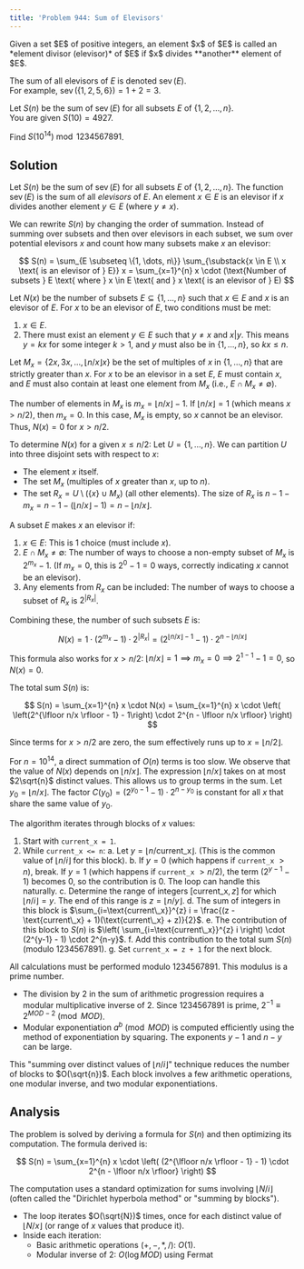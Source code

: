 ```yaml
---
title: 'Problem 944: Sum of Elevisors'
---
```



<Card icon="pencil" title="Problem 944: Sum of Elevisors">
Given a set $E$ of positive integers, an element $x$ of $E$ is called an *element divisor (elevisor)* of $E$ if $x$ divides **another** element of $E$.

The sum of all elevisors of $E$ is denoted $\operatorname{sev}(E)$.  
For example, $\operatorname{sev}(\{1, 2, 5, 6\}) = 1 + 2 = 3$.

Let $S(n)$ be the sum of $\operatorname{sev}(E)$ for all subsets $E$ of $\{1, 2, \dots, n\}$.  
You are given $S(10) = 4927$.

Find $S(10^{14}) \bmod 1234567891$.
</Card>

## Solution

Let $S(n)$ be the sum of $\operatorname{sev}(E)$ for all subsets $E$ of $\{1, 2, \dots, n\}$.
The function $\operatorname{sev}(E)$ is the sum of all *elevisors* of $E$. An element $x \in E$ is an elevisor if $x$ divides another element $y \in E$ (where $y \neq x$).

We can rewrite $S(n)$ by changing the order of summation. Instead of summing over subsets and then over elevisors in each subset, we sum over potential elevisors $x$ and count how many subsets make $x$ an elevisor:

$$
S(n) = \sum_{E \subseteq \{1, \dots, n\}} \sum_{\substack{x \in E \\ x \text{ is an elevisor of } E}} x = \sum_{x=1}^{n} x \cdot (\text{Number of subsets } E \text{ where } x \in E \text{ and } x \text{ is an elevisor of } E)
$$

Let $N(x)$ be the number of subsets $E \subseteq \{1, \dots, n\}$ such that $x \in E$ and $x$ is an elevisor of $E$.
For $x$ to be an elevisor of $E$, two conditions must be met:
1.  $x \in E$.
2.  There must exist an element $y \in E$ such that $y \neq x$ and $x | y$. This means $y = kx$ for some integer $k > 1$, and $y$ must also be in $\{1, \dots, n\}$, so $kx \le n$.

Let $M_x = \{2x, 3x, \dots, \lfloor n/x \rfloor x\}$ be the set of multiples of $x$ in $\{1, \dots, n\}$ that are strictly greater than $x$.
For $x$ to be an elevisor in a set $E$, $E$ must contain $x$, and $E$ must also contain at least one element from $M_x$ (i.e., $E \cap M_x \neq \emptyset$).

The number of elements in $M_x$ is $m_x = \lfloor n/x \rfloor - 1$.
If $\lfloor n/x \rfloor = 1$ (which means $x > n/2$), then $m_x = 0$. In this case, $M_x$ is empty, so $x$ cannot be an elevisor. Thus, $N(x)=0$ for $x > n/2$.

To determine $N(x)$ for a given $x \le n/2$:
Let $U = \{1, \dots, n\}$. We can partition $U$ into three disjoint sets with respect to $x$:
-   The element $x$ itself.
-   The set $M_x$ (multiples of $x$ greater than $x$, up to $n$).
-   The set $R_x = U \setminus (\{x\} \cup M_x)$ (all other elements). The size of $R_x$ is $n - 1 - m_x = n - 1 - (\lfloor n/x \rfloor - 1) = n - \lfloor n/x \rfloor$.

A subset $E$ makes $x$ an elevisor if:
1.  $x \in E$: This is 1 choice (must include $x$).
2.  $E \cap M_x \neq \emptyset$: The number of ways to choose a non-empty subset of $M_x$ is $2^{m_x} - 1$. (If $m_x=0$, this is $2^0-1=0$ ways, correctly indicating $x$ cannot be an elevisor).
3.  Any elements from $R_x$ can be included: The number of ways to choose a subset of $R_x$ is $2^{|R_x|}$.

Combining these, the number of such subsets $E$ is:

$$
N(x) = 1 \cdot (2^{m_x} - 1) \cdot 2^{|R_x|} = \left(2^{\lfloor n/x \rfloor - 1} - 1\right) \cdot 2^{n - \lfloor n/x \rfloor}
$$

This formula also works for $x > n/2$: $\lfloor n/x \rfloor = 1 \implies m_x = 0 \implies 2^{1-1}-1 = 0$, so $N(x)=0$.

The total sum $S(n)$ is:

$$
S(n) = \sum_{x=1}^{n} x \cdot N(x) = \sum_{x=1}^{n} x \cdot \left( \left(2^{\lfloor n/x \rfloor - 1} - 1\right) \cdot 2^{n - \lfloor n/x \rfloor} \right)
$$

Since terms for $x > n/2$ are zero, the sum effectively runs up to $x = \lfloor n/2 \rfloor$.

For $n = 10^{14}$, a direct summation of $O(n)$ terms is too slow. We observe that the value of $N(x)$ depends on $\lfloor n/x \rfloor$. The expression $\lfloor n/x \rfloor$ takes on at most $2\sqrt{n}$ distinct values. This allows us to group terms in the sum.
Let $y_0 = \lfloor n/x \rfloor$. The factor $C(y_0) = (2^{y_0 - 1} - 1) \cdot 2^{n - y_0}$ is constant for all $x$ that share the same value of $y_0$.

The algorithm iterates through blocks of $x$ values:
1.  Start with `current_x = 1`.
2.  While `current_x <= n`:
    a.  Let $y = \lfloor n / \text{current\_x} \rfloor$. (This is the common value of $\lfloor n/i \rfloor$ for this block).
    b.  If $y=0$ (which happens if `current_x` $> n$), break. If $y=1$ (which happens if `current_x` $> n/2$), the term $(2^{y-1}-1)$ becomes $0$, so the contribution is $0$. The loop can handle this naturally.
    c.  Determine the range of integers $[ \text{current\_x}, z ]$ for which $\lfloor n/i \rfloor = y$. The end of this range is $z = \lfloor n/y \rfloor$.
    d.  The sum of integers in this block is $\sum_{i=\text{current\_x}}^{z} i = \frac{(z - \text{current\_x} + 1)(\text{current\_x} + z)}{2}$.
    e.  The contribution of this block to $S(n)$ is $\left( \sum_{i=\text{current\_x}}^{z} i \right) \cdot (2^{y-1} - 1) \cdot 2^{n-y}$.
    f.  Add this contribution to the total sum $S(n)$ (modulo $1234567891$).
    g.  Set `current_x = z + 1` for the next block.

All calculations must be performed modulo $1234567891$. This modulus is a prime number.
-   The division by 2 in the sum of arithmetic progression requires a modular multiplicative inverse of 2. Since $1234567891$ is prime, $2^{-1} \equiv 2^{MOD-2} \pmod{MOD}$.
-   Modular exponentiation $a^b \pmod{MOD}$ is computed efficiently using the method of exponentiation by squaring. The exponents $y-1$ and $n-y$ can be large.

This "summing over distinct values of $\lfloor n/i \rfloor$" technique reduces the number of blocks to $O(\sqrt{n})$. Each block involves a few arithmetic operations, one modular inverse, and two modular exponentiations.

## Analysis

The problem is solved by deriving a formula for $S(n)$ and then optimizing its computation.
The formula derived is:

$$
S(n) = \sum_{x=1}^{n} x \cdot \left( (2^{\lfloor n/x \rfloor - 1} - 1) \cdot 2^{n - \lfloor n/x \rfloor} \right)
$$

The computation uses a standard optimization for sums involving $\lfloor N/i \rfloor$ (often called the "Dirichlet hyperbola method" or "summing by blocks").
- The loop iterates $O(\sqrt{N})$ times, once for each distinct value of $\lfloor N/x \rfloor$ (or range of $x$ values that produce it).
- Inside each iteration:
    - Basic arithmetic operations ($+,-,*, /$): $O(1)$.
    - Modular inverse of 2: $O(\log MOD)$ using Fermat
